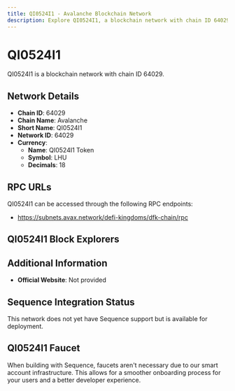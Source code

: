 ```yaml
--- 
title: QI0524I1 - Avalanche Blockchain Network
description: Explore QI0524I1, a blockchain network with chain ID 64029. Learn about its native currency, QI0524I1 Token, and how to interact with the network.
---
```


# QI0524I1

QI0524I1 is a blockchain network with chain ID 64029.

## Network Details

- **Chain ID**: 64029
- **Chain Name**: Avalanche
- **Short Name**: QI0524I1
- **Network ID**: 64029
- **Currency**: 
  - **Name**: QI0524I1 Token
  - **Symbol**: LHU
  - **Decimals**: 18

## RPC URLs

QI0524I1 can be accessed through the following RPC endpoints:

- https://subnets.avax.network/defi-kingdoms/dfk-chain/rpc

## QI0524I1 Block Explorers



## Additional Information

- **Official Website**: Not provided

## Sequence Integration Status

This network does not yet have Sequence support but is available for deployment.

## QI0524I1 Faucet

When building with Sequence, faucets aren't necessary due to our smart account infrastructure. This allows for a smoother onboarding process for your users and a better developer experience.
